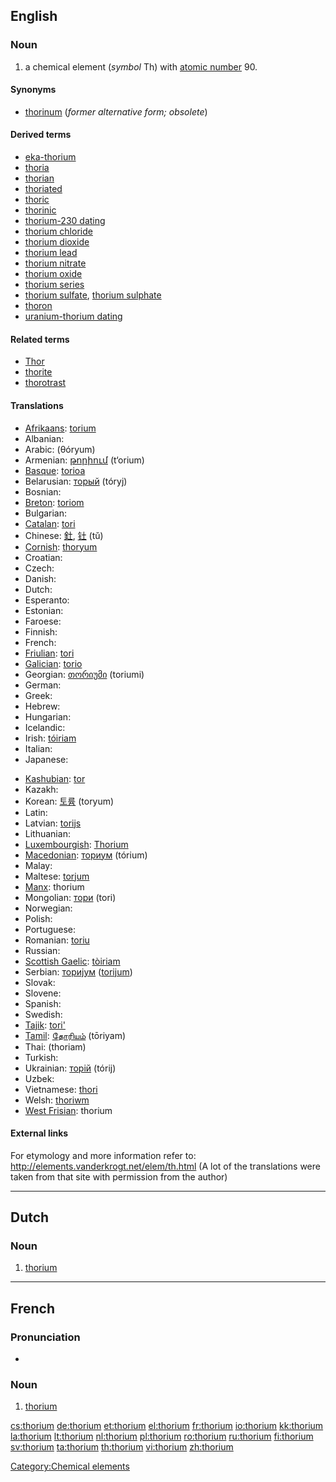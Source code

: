 {{also|Thorium}}
==English==
{{elements|Th|actinium|Ac|protactinium|Pa}}

===Noun===
{{en-noun|-}}
{{wikipedia}}

# a chemical element (''symbol'' Th) with [[atomic number]] 90.

====Synonyms====
* [[thorinum]] (''former alternative form; obsolete'')

====Derived terms====
* [[eka-thorium]]
* [[thoria]]
* [[thorian]]
* [[thoriated]]
* [[thoric]]
* [[thorinic]]
* [[thorium-230 dating]]
* [[thorium chloride]]
* [[thorium dioxide]]
* [[thorium lead]]
* [[thorium nitrate]]
* [[thorium oxide]]
* [[thorium series]]
* [[thorium sulfate]], [[thorium sulphate]]
* [[thoron]]
* [[uranium-thorium dating]]

====Related terms====
* [[Thor]]<!--after whom thorium was named-->
* [[thorite]]
* [[thorotrast]]

====Translations====
{{trans-top|chemical element}}
* [[Afrikaans]]: [[torium]]
* Albanian: {{t-|sq|torium|xs=Albanian}}
* Arabic: {{Arab|[[ثوريوم]]}} (θóryum) {{m}}
* Armenian: [[թորիում]] (t‘orium)
* [[Basque]]: [[torioa]]
* Belarusian: [[торый]] (tóryj) {{m}}
* Bosnian: {{t-|bs|torij}}
* [[Breton]]: [[toriom]]
* Bulgarian: {{t-|bg|торий|m|tr=tórij|sc=Cyrl}}
* [[Catalan]]: [[tori]]
* Chinese: [[釷]], [[钍]] (tǔ)
* [[Cornish]]: [[thoryum]]
* Croatian: {{t-|hr|torij}}
* Czech: {{t+|cs|thorium}}
* Danish: {{t-|da|thorium}}
* Dutch: {{t+|nl|thorium|n}}
* Esperanto: {{t-|eo|torio|xs=Esperanto}}
* Estonian: {{t-|et|toorium}}
* Faroese: {{t-|fo|thorium|xs=Faroese}}
* Finnish: {{t+|fi|torium}}
* French: {{t+|fr|thorium|m}}
* [[Friulian]]: [[tori]]
* [[Galician]]: [[torio]]
* Georgian: [[თორიუმი]] (toriumi)
* German: {{t+|de|Thorium|n}}
* Greek: {{t+|el|θόριο|n|tr=thório|sc=Grek}}
* Hebrew: {{t+|he|תוריום|tr=tóryum|sc=Hebr}}
* Hungarian: {{t+|hu|tórium}}
* Icelandic: {{t+|is|þórín}}
* Irish: [[tóiriam]]
* Italian: {{t+|it|torio|m}}
* Japanese: {{t+|ja|トリウム|tr=toriumu|sc=Jpan}}
{{trans-mid}}
* [[Kashubian]]: [[tor]]
* Kazakh: {{t-|kk|торий|tr=torii|sc=Cyrl|xs=Kazakh}}
* Korean: [[토륨]] (toryum)
* Latin: {{t+|la|thorium}}
* Latvian: [[torijs]]
* Lithuanian: {{t+|lt|toris|xs=Lithuanian}}
* [[Luxembourgish]]: [[Thorium]]
* [[Macedonian]]: [[ториум]] (tórium) {{m}}
* Malay: {{t-|ms|torium|xs=Malay}}
* Maltese: [[torjum]]
* [[Manx]]: thorium
* Mongolian: [[тори]] (tori)
* Norwegian: {{t-|no|thorium}}
* Polish: {{t+|pl|tor|m}}
* Portuguese: {{t+|pt|tório|m}}
* Romanian: [[toriu]] {{n}}
* Russian: {{t+|ru|торий|m|tr=tórij|sc=Cyrl}}
* [[Scottish Gaelic]]: [[tòiriam]]
* Serbian: [[ториjум]] ([[torijum]]) {{m}}
* Slovak: {{t-|sk|thorium}}
* Slovene: {{t+|sl|torij}}
* Spanish: {{t+|es|torio|m}}
* Swedish: {{t+|sv|torium|n}}
* [[Tajik]]: [[tori']]
* [[Tamil]]: [[தோரியம்]] (tōriyam)
* Thai: {{Thai|[[ทอเรียม]]}} (thoriam)
* Turkish: {{t+|tr|toryum}}
* Ukrainian: [[торiй]] (tórij) {{m}}
* Uzbek: {{t-|uz|торий|tr=toriy|sc=Cyrl|xs=Uzbek}}
* Vietnamese: [[thori]]
* Welsh: [[thoriwm]]
* [[West Frisian]]: thorium
{{trans-bottom}}

====External links====
For etymology and more information refer to:
http://elements.vanderkrogt.net/elem/th.html
(A lot of the translations were taken from that site with permission from the author)

[[Category:Chemical elements]]

----

==Dutch==
{{wikipedia|lang=nl}}

===Noun===
{{infl|nl|noun|g=n}}

# {{chemical element|lang=nl}} [[thorium#English|thorium]]
----
==French==
{{wikipedia|lang=fr}}

===Pronunciation===
* {{IPA|lang=fr|/tɔ.ʁjɔm/}}

===Noun===
{{fr-noun-unc|m}}

# {{chemical element|lang=fr}} [[#English|thorium]]


[[cs:thorium]]
[[de:thorium]]
[[et:thorium]]
[[el:thorium]]
[[fr:thorium]]
[[io:thorium]]
[[kk:thorium]]
[[la:thorium]]
[[lt:thorium]]
[[nl:thorium]]
[[pl:thorium]]
[[ro:thorium]]
[[ru:thorium]]
[[fi:thorium]]
[[sv:thorium]]
[[ta:thorium]]
[[th:thorium]]
[[vi:thorium]]
[[zh:thorium]]